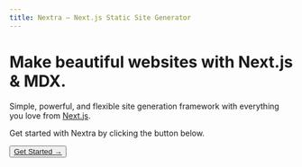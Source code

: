 ```yaml
---
title: Nextra – Next.js Static Site Generator
---
```


# Make beautiful websites with Next.js & MDX.

Simple, powerful, and flexible site generation framework with everything you love from [Next.js](https://nextjs.org).

Get started with Nextra by clicking the button below.

<button className='cta-button'>
<a href="/introduction">
    Get Started →
</a>

</button>
